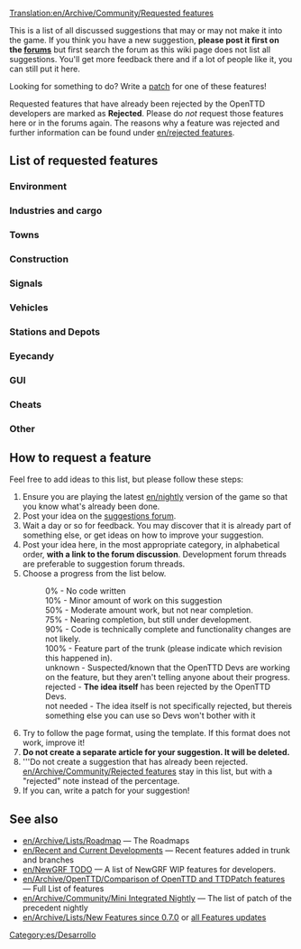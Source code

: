 [[Translation:en/Archive/Community/Requested features]]
{{es/Traducción|Requested features|0}}

This is a list of all discussed suggestions that may or may not make it into the game. If you think you have a new suggestion, '''please post it first on the [http://www.tt-forums.net/viewforum.php?f=32 forums]''' but first search the forum as this wiki page does not list all suggestions. You'll get more feedback there and if a lot of people like it, you can still put it here.

Looking for something to do?  Write a [[en/Development/Development|patch]] for one of these features!

Requested features that have already been rejected by the OpenTTD developers are marked as '''Rejected'''. Please do ''not'' request those features here or in the forums again. The reasons why a feature was rejected and further information can be found under [[en/rejected features]].

==List of requested features==

===Environment===
{{en/rf header}}
{{en/rf|All Climates World|0%|36764}}
{{en/rf|Remove Trees|90%|49326|Latest version of patch is r20180}}
{{en/rf|Trees growth reduced|90%|45502|Latest version of patch is r20180}}
{{en/rf|Create Realistic Heightmap|50%|33956|Latest version of patch is r13922}}
{{en/rf|[[en/Community/NewGRF/Day and Night Cycle]]|50%|36929|There is a night GRF for default TTD buildings}}
{{en/rf|Grass on unused tracks|75%|32285|Latest version of patch is 1.0.0 RC1 (r19188)}}
{{en/rf|Higher mountains in map|75%|40844|More than 15 height levels, Latest version of patch is r20202}}
{{en/rf|Improved Timetable Management|75%|39276|Latest version of patch is r17628}}
{{en/rf|Increase terraforming cost|not needed|8252|Use [[en/NewGRFs]]}}
{{en/rf|Larger map sizes|90%|33137|Larger than 2048x2048, Latest version of patch is r19615}}
{{en/rf|More Map Settings (MMS)|50%|39899|Latest version of patch is r14439}}
{{en/rf|New Title Screen|100%|42044|New title screen in the 1.0.x series}}
{{en/rf|Seasons|50%|15487|Discontinued}}
{{en/rf|Snow in temperate climate|50%|24574|Latest version of patch is r8642 (old!)}}
{{en/rf|Tracking Viewport|75%|43473|Latest version of patch is r20082}}
{{en/rf|Underwater levels|50%|31576|Visible or not, Latest version of patch is r11127}}
{{en/rf|Weather|50%|24574|Latest version of patch is r4442 (V. old!)}}
{{en/rf footer}}

===Industries and cargo===
{{en/rf header}}
{{en/rf|Changes to the Original Industries|not needed|37049|Use [[en/NewGRFs]]}}
{{en/rf|Industry budgets|50%|30898|Latest version of patch is r9775 (old!)}}
{{en/rf|New Industry Closures|not needed|36653|Use [[en/NewGRFs]]}}
{{en/rf|[[en/Manual/Passenger and cargo distribution]]|90%|41992|Cargodest appears to be dead - Cargo Distribution is the way to go.}}
{{en/rf footer}}

===Towns===
{{en/rf header}}
{{en/rf|Colour Town Ratings|75%|42598|Indicate Town Rating with colour in Title, latest version of patch is r18684}}
{{en/rf|Limit town growth|50%|32083|Latest version of patch is r9894 (old!)}}
{{en/rf|Maximum Town Size|75%|35219|Very similar to patch above, latest version of patch is r15815}}
{{en/rf|Minimum Town Distance|75%|33625|Latest version of patch is r18656}}
{{en/rf|New Town Grid|50%|40922|Latest version of patch is r15096}}
{{en/rf footer}}

===Construction===
{{en/rf header}}
{{en/rf|Better statue placement|90%|49413|Latest version of patch is r20228}}
{{en/rf|Copy and paste|10%|41259|Rejected only in its current form, latest version of patch is r14952}}
{{en/rf|[[en/Archive/Community/Custom Bridgeheads]]|50%|20211|Implemented in TTDPatch, latest version of patch is r8038 (old!)}}
{{en/rf|Diagonal clearing and leveling|75%|19311|Latest version of patch is r10684}}
{{en/rf|Diagonal level crossings|50%|26584|4=Also see [http://www.tt-forums.net/viewtopic.php?t=26385 TTDPatch suggestion], latest version of patch is r5911 (V. old!)}}
{{en/rf|Diagonal roads, tunnels, bridges|0%|7104|}}
{{en/rf|Enhanced tunnels|0%|36661|}}
{{en/rf|Limit flattening to sea level|10%|32295|4=Also see [http://www.tt-forums.net/viewtopic.php?t=32209 discussion], latest version of patch is r10018}}
{{en/rf|Minimise autosignal gaps|75%|35443|{{en/Flyspray|3660}}; when dragging signals, enclose long obstacles to minimise gaps. Latest version of patch is r19316}}
{{en/rf|Bridges between any land level|10%|43188|Probably 0% as the original coder was simply modifying the source}}
{{en/rf|Non-instant construction|0%|32301|}}
{{en/rf|Purchase land faster|75%|29495|Drag a box, latest version of patch is r19990}}
{{en/rf|Realistic Level Crossing|not needed|39830|Use [[en/Manual/Signals]]}}
{{en/rf|[[en/Shared Tracks]]|75%|34292|Latest version of patch is r12346.}}
{{en/rf|[[en/HackaLittleBit/Under Water Tunnels|Underwater tunnels]]|75%|41775|Latest version of patch is r19518}}
{{en/rf|Undo feature|rejected|38377|Makes the game too easy.}}
{{en/rf|Unified Double Level crossing|50%|46091|Latest version of patch is r18359}}
{{en/rf footer}}

===Signals===
{{en/rf header}}
{{en/rf|Long Reserve PBS Signal|50%|42675|LR PBS, latest version of patch is r16057}}
{{en/rf|Priority Path Signal (PPS)|0%|40393|}}
{{en/rf|Route markers|50%|30118|Latest version of patch is r15832}}
{{en/rf|[[en/HackaLittleBit/Tunnel Signals|Signals in tunnels and on bridges]]|75%|41260|Latest version of patch is r20363}}
{{en/rf|Traffic Lights|50%|36261|Traffic Signaling for Roads}}
{{en/rf|Multi-Aspect Signals (MAS)|10%|45304|}}
{{en/rf|Signal Extensions (SignalEx)|75%|45208|General support for complex signal extension (i.e., programmable)}}
{{en/rf footer}}

===Vehicles===
{{en/rf header}}
{{en/rf|More diesel smoke|100%|19896|In trunk since r20376}}
{{en/rf|Adjustable plane crash probability|10%|32202|}}
{{en/rf|Better physics for all vehicles|75%|22995|}}
{{en/rf|Better train acceleration|50%|31794|}}
{{en/rf|Breakdowns for multi headed trains|75%|32160|}}
{{en/rf|Disable Train Reverse when waiting for too long|50%|40024|}}
{{en/rf|Easy conversion for different rail types|50%|31622|}}
{{en/rf|Improved Breakdowns|50%|39518|}}
{{en/rf|Plane landing queues|75%|15502|}}
{{en/rf|Ship Distance|50%|42758|Maximum distance between ships}}
{{en/rf footer}}

===Stations and Depots===
{{en/rf header}}
{{en/rf|Airports built by parts|0%|29914|4=Also see [http://www.tt-forums.net/viewtopic.php?t=27724 airports] thread.}}
{{en/rf|City owned airports|0%|20093|}}
{{en/rf|Close Stations|50%|33418|Possibility to close and re-open airports, possibly other stations too}}
{{en/rf|Display station coverage|0%|32363|}}
{{en/rf|[[en/Archive/Manual/Settings/Distant-join stations]]|100%|30960|{{en/Flyspray|2291}}; in trunk since r14919}}
{{en/rf|Multi-track railway stations divided into platforms for improved train ordering|0%|46505|}}
{{en/rf|Drive trough depots|50%|42312|Bidirectional depots}}
{{en/rf|Infrastructure Sharing|75%|42254|}}
{{en/rf|Long train depots|not needed|34574|Realistic depot (require multiplexing)}}
{{en/rf|RV (Road Vehicle) Waypoints|0%|33179|One can use "go via" orders on drive through road stops instead since r12689}}
{{en/rf|Sloped Stations|50%|41433|}}
{{en/rf|Stations on bridges|0%|40606|}}
{{en/rf|Trains through non-stop stations / Whistle boards|10%|38015|}}
{{en/rf|Upgrade airports|90%|35867|4=Also see [http://www.tt-forums.net/viewtopic.php?t=28962 Replace Airport] thread}}
{{en/rf footer}}

===Eyecandy===
{{en/rf header}}
{{en/rf|Completely shore|90%|34401|}}
{{en/rf|NewObjects|unknown||Implemented in TTDPatch}}
{{en/rf footer}}

===GUI===
{{en/rf header}}
{{en/rf|OpenTTD GUI Re-arrangement|50%|3826|Project Page: http://dev.openttdcoop.org/projects/openttd-gui}}
{{en/rf|Advanced expenses column|10%|31455|}}
{{en/rf|Better graphs|75%|31984|}}
{{en/rf|Clean up patch options|10%|32191|}}
{{en/rf|Configurable hotkeys|90%|38343|}}
{{en/rf|[[en/Archive/Community/Font selection GUI]]|75%|29766|}}
{{en/rf|Improvement for GUI toolbar|0%|40843|}}
{{en/rf|Longer history of finances|50%|21079|}}
{{en/rf|Multiplayer server list filtering|75%|43160|}}
{{en/rf|New Chat Window|50%|40927|}}
{{en/rf|New Station Building GUI|50%|41222|}}
{{en/rf|New Station GUI|50%|40419|}}
{{en/rf|NewGRF GUI Window 2|50%|35001|}}
{{en/rf|Priority Path Order (PPO)|0%|40393|}}
{{en/rf|Toggle Terrain on Minimap|90%|42257|}}
{{en/rf footer}}

===Cheats===
{{en/rf header}}
{{en/rf|Local authority doesn't reject you|90%|30807|}}
{{en/rf footer}}

===Other===
{{en/rf header}}
{{en/rf|Leasing|50%|49389}}
{{en/rf|Adjustable day length|50%|42432}}
{{en/rf|Alphabetized openttd.cfg|50%|32164|}}
{{en/rf|Auto-download NewGrfs|rejected|32764|Use centralised [[en/Archive/Community/Content Service]] (BaNaNaS) instead.}}
{{en/rf|Better save game naming convention|10%|32308}}
{{en/rf|Built-in goals|0%|43698|}}
{{en/rf|Code optimizations|50%|32319|4=Train collision detection is slow. Also see [http://www.tt-forums.net/viewtopic.php?t=27925 here] (in trunk since r10111) and [http://www.tt-forums.net/viewtopic.php?p=594775#594775 here]}}
{{en/rf|Competitive Play|50%|42572|Head to head play}}
{{en/rf|Draw on Map|0%|42784|Draw on the map plans before building it}}
{{en/rf|Improved Loans|50%|36184|}}
{{en/rf|Load/Save Company Info|50%|40457|Save information about companies and load it back}}
{{en/rf|Minimum Town Distance|50%|33625}}
{{en/rf|More Conditional Orders|50%|38317}}
{{en/rf|Multicore support|rejected|37064|}}
{{en/rf|New Sound Mixer|75%|37448|orudge}}
{{en/rf|OpenGL Blitter|50%|38151|}}
{{en/rf|[[en/Improved Shares|Real stock market]]|0%|31883|WIP TheJosh}}
{{en/rf|Station/track templates|90%|25037|}}
{{en/rf footer}}

==How to request a feature==
Feel free to add ideas to this list, but please follow these steps:

#Ensure you are playing the latest [[en/nightly]] version of the game so that you know what's already been done.
#Post your idea on the [http://www.tt-forums.net/viewforum.php?f=32 suggestions forum].
#Wait a day or so for feedback. You may discover that it is already part of something else, or get ideas on how to improve your suggestion.
#Post your idea here, in the most appropriate category, in alphabetical order, '''with a link to the forum discussion'''.  Development forum threads are preferable to suggestion forum threads.
#Choose a progress from the list below.
#:0% - No code written
#:10% - Minor amount of work on this suggestion
#:50% - Moderate amount work, but not near completion.
#:75% - Nearing completion, but still under development.
#:90% - Code is technically complete and functionality changes are not likely.
#:100% - Feature part of the trunk (please indicate which revision this happened in).
#:unknown - Suspected/known that the OpenTTD Devs are working on the feature, but they aren't telling anyone about their progress.
#:rejected - '''The idea itself''' has been rejected by the OpenTTD Devs.
#:not needed - The idea itself is not specifically rejected, but thereis something else you can use so Devs won't bother with it
#Try to follow the page format, using the {{en/s|rf}} template.  If this format does not work, improve it!
#'''Do not create a separate article for your suggestion. It will be deleted.'''
#'''Do not create a suggestion that has already been rejected. [[en/Archive/Community/Rejected features]] stay in this list, but with a "rejected" note instead of the percentage.
#If you can, write a patch for your suggestion!

==See also==
* [[en/Archive/Lists/Roadmap]] &mdash; The Roadmaps
* [[en/Recent and Current Developments]] &mdash; Recent features added in trunk and branches
* [[en/NewGRF TODO]] &mdash; A list of NewGRF WIP features for developers.
* [[en/Archive/OpenTTD/Comparison of OpenTTD and TTDPatch features]] &mdash; Full List of features
* [[en/Archive/Community/Mini Integrated Nightly]] &mdash; The list of patch of the precedent nightly
* [[en/Archive/Lists/New Features since 0.7.0]] or [[:Category:en/New Features|all Features updates]]

[[Category:es/Desarrollo]]